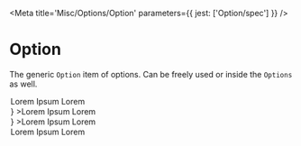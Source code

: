 

<Meta title='Misc/Options/Option' parameters={{ jest: ['Option/spec'] }} />

# Option

The generic <LinkTo kind='Misc/Options/Option' story='Default'>`Option`</LinkTo> item of options. Can be freely used or inside the <LinkTo kind='Misc/Options/Options' story='Default'>`Options`</LinkTo> as well.

<Canvas>
  <Story name='Default'>
    <Box position='relative' maxWidth={250}>
      <Option 
      >Lorem Ipsum Lorem</Option>
    </Box>
  </Story>
</Canvas>

<Canvas>
  <Story name='withAvatar'>
    <Box position='relative' maxWidth={250}>
      <Option 
        avatar={<Avatar url={exampleAvatar} size='x28' />}
      >Lorem Ipsum Lorem</Option>
    </Box>
  </Story>
</Canvas>

<Canvas>
  <Story name='withPresence'>
    <Box position='relative' maxWidth={250}>
      <Option 
        presence={<StatusBullet status='online' />}
      >Lorem Ipsum Lorem</Option>
    </Box>
  </Story>
</Canvas>

<Canvas>
  <Story name='withMenu'>
    <Box position='relative' maxWidth={250}>
      <Option 
        label='Lorem Ipsum Lorem'
      ><Menu options={menuOptions} /></Option>
    </Box>
  </Story>
</Canvas>

<Canvas>
  <Story name='asUserItem'>
    <Box position='relative' maxWidth={330}>
      <Option 
        avatar={<Avatar url={exampleAvatar} size='x28' />}
        presence={<StatusBullet status='online' />}
        label={<Box>carla.culhane <Box is='span' color='neutral-500'>(carla hune)</Box></Box>}
      ><Menu options={menuOptions} /></Option>
    </Box>
  </Story>
</Canvas>

<ArgsTable of={Option} />


